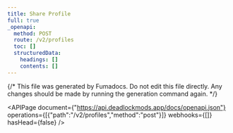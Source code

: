 ---
title: Share Profile
full: true
_openapi:
  method: POST
  route: /v2/profiles
  toc: []
  structuredData:
    headings: []
    contents: []
---

{/* This file was generated by Fumadocs. Do not edit this file directly. Any changes should be made by running the generation command again. */}

<APIPage document={"https://api.deadlockmods.app/docs/openapi.json"} operations={[{"path":"/v2/profiles","method":"post"}]} webhooks={[]} hasHead={false} />